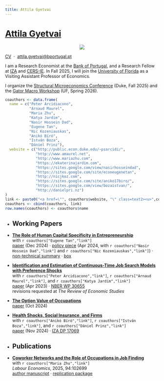 ```yaml
---
title: Attila Gyetvai
---
```

<h1 class=name><a class=text1 href="pronounce">Attila Gyetvai</a></h1>

<center><img class="photo" src="photo.jpg"/></center>

<p class=menu> 
  <a class=text1 href="CV_AttilaGyetvai.pdf">CV</a> &nbsp;&#183;&nbsp;
  <a class=text1 href="mailto:attila.gyetvai@bportugal.pt">attila.gyetvai@bportugal.pt</a>
</p>
<p class=intro>
  I am a Research Economist at the <a class=text1 href="https://www.bportugal.pt/en/economista/attila-gyetvai">Bank of Portugal</a>, and a Research Fellow at <a class=text1 href="https://www.iza.org/person/31081/attila-gyetvai">IZA</a> and <a class=text1 href="https://kti.krtk.hu/en/">CERS-IE</a>. In Fall 2025, I will join the <a class=text1 href="https://economics.clas.ufl.edu">University of Florida</a> as a Visiting Assistant Professor of Economics.
</p>
<p class=intro>
  I organize the <a class=text1 href="https://sites.google.com/view/structuralmicroconf/current-edition">Structural Microeconomics Conference</a> (Duke, Fall 2025) and the <a class=text1 href="https://sites.google.com/view/gatormacro/workshops">Gator Macro Workshop</a> (UF, Spring 2026).
</p>

```r
coauthors <- data.frame(
  name = c("Peter Arcidiacono", 
           "Arnaud Maurel", 
           "Maria Zhu", 
           "Katya Jardim",
           "Nasir Hossein Dad",
           "Eugene Tan",
           "Nic Kozeniauskas",
           "Anikó Bíró",
           "István Boza",
           "Dániel Prinz"),
  website = c("http://public.econ.duke.edu/~psarcidi/", 
              "http://www.amaurel.net", 
              "http://www.mariazhu.com", 
              "https://ekaterinajardim.com",
              "https://sites.google.com/view/nasirhosseindad",
              "https://sites.google.com/site/econeugenetan",
              "http://nicjkoz.com",
              "https://sites.google.com/site/aniko17biro/",
              "https://sites.google.com/view/bozaistvan/",
              "http://danielpri.nz")
)
link <- paste0("<a href=\"", coauthors$website, "\" class=text2><u>",coauthors$name,"</u></a>")
coauthors <- cbind(coauthors, link)
row.names(coauthors) <- coauthors$name
```


<ul>
  <li><h2>Working Papers</h2></li>
  
  <li> 
    <p> 
      <a class=text1 href="research/GT_HCEntrepRisk.pdf"><b>The Role of Human Capital Specificity in Entrepreneurship</b></a> </br>
      with `r coauthors["Eugene Tan","link"]`</br>
      <a class=text2 href="research/GT_HCEntrepRisk.pdf"><u>paper</u></a> (Dec 2024) &#183; <a class=text2 href="research/GHKT_BdP.pdf"><u>policy piece</u></a> (Apr 2024, with `r coauthors["Nasir Hossein Dad","link"]` and `r coauthors["Nic Kozeniauskas","link"]`) &#183; <a class=text2 href="research/GHKT_BdP_NTS.pdf"><u>non-technical summary</u></a> &#183; <a class=text2 href="research/GHKT_BdP_EIP.pdf"><u>box</u></a>
    </p>
  </li>
  
  <li> 
    <p> 
      <a class=text1 href="research/AGMJ_ContTimeSearch.pdf"><b>Identification and Estimation of Continuous-Time Job Search Models with Preference Shocks</b></a> </br>
      with `r coauthors["Peter Arcidiacono","link"]`, `r coauthors["Arnaud Maurel","link"]`, and `r coauthors["Katya Jardim","link"]` </br>
      <a class=text2 href="research/AGMJ_ContTimeSearch.pdf"><u>paper</u></a> (Apr 2023) &#183; 
      <a class=text2 href="https://www.nber.org/papers/w30655"><u>NBER WP 30655</u></a></br>
      revisions requested at <i>The Review of Economic Studies</i>
    </p>
  </li>
  
  <li> 
    <p> 
      <a class=text1 href="research/AttilaGyetvai_JMP.pdf"><b>The Option Value of Occupations</b></a> </br>
      <a class=text2 href="research/AttilaGyetvai_JMP.pdf"><u>paper</u></a> (Oct 2024)
    </p>
  </li>
  
  <li> 
    <p>
      <a class=text1 href="research/BBGP_HealthShocks.pdf"><b>Health Shocks, Social Insurance, and Firms</b></a> </br>
      with `r coauthors["Anikó Bíró","link"]`, `r coauthors["István Boza","link"]`, and `r coauthors["Dániel Prinz","link"]` </br>
      <a class=text2 href="research/BBGP_HealthShocks.pdf"><u>paper</u></a> (Nov 2024) &#183; 
      <a class=text2 href="http://ftp.iza.org/dp17069.pdf"><u>IZA DP 17069</u></a>
    </p>
  </li>
</ul>


<ul>
  <li><h2>Publications</h2></li>
  
  <li> 
    <p>
      <a class=text1 href="https://doi.org/10.1016/j.labeco.2025.102699"><b>Coworker Networks and the Role of Occupations in Job Finding</b></a> </br>
      with `r coauthors["Maria Zhu","link"]` </br>
      <i>Labour Economics</i>, 2025, 94:102699 </br>
      <a class=text2 href="research/GZ_CoworkerNetworks.pdf"><u>author manuscript</u></a> &#183; 
      <a class=text2 href="research/GZ_CoworkerNetworks_code.zip"><u>replication package</u></a> </br>
    </p>
  </li>
  
</ul>
